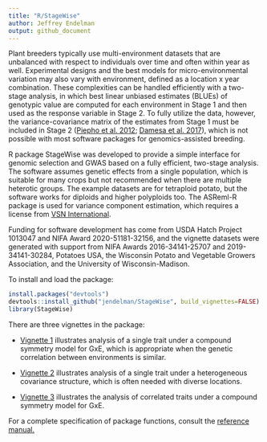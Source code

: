 ```yaml
---
title: "R/StageWise"
author: Jeffrey Endelman
output: github_document
---
```


Plant breeders typically use multi-environment datasets that are unbalanced with respect to individuals over time and often within year as well. Experimental designs and the best models for micro-environmental variation may also vary with environment, defined as a location x year combination. These complexities can be handled efficiently with a two-stage analysis, in which best linear unbiased estimates (BLUEs) of genotypic value are computed for each environment in Stage 1 and then used as the response variable in Stage 2. To fully utilize the data, however, the variance-covariance matrix of the estimates from Stage 1 must be included in Stage 2 ([Piepho et al. 2012](https://doi.org/10.1002/bimj.201100219); [Damesa et al. 2017](https://doi.org/10.2134/agronj2016.07.0395)), which is not possible with most software packages for genomics-assisted breeding. 

R package StageWise was developed to provide a simple interface for genomic selection and GWAS based on a fully efficient, two-stage analysis. The software assumes genetic effects from a single population, which is suitable for many crops but not recommended when there are multiple heterotic groups. The example datasets are for tetraploid potato, but the software works for diploids and higher polyploids too. The ASReml-R package is used for variance component estimation, which requires a license from [VSN International](https://www.vsni.co.uk/software/asreml-r).

Funding for software development has come from USDA Hatch Project 1013047 and NIFA Award 2020-51181-32156, and the vignette datasets were generated with support from NIFA Awards 2016-34141-25707 and 2019-34141-30284, Potatoes USA, the Wisconsin Potato and Vegetable Growers Association, and the University of Wisconsin-Madison.

To install and load the package:
```R
install.packages("devtools")
devtools::install_github("jendelman/StageWise", build_vignettes=FALSE)
library(StageWise)
```

There are three vignettes in the package:

* [Vignette 1](https://jendelman.github.io/StageWise/Vignette1.html) illustrates analysis of a single trait under a compound symmetry model for GxE, which is appropriate when the genetic correlation between environments is similar.

* [Vignette 2](https://jendelman.github.io/StageWise/Vignette2.html) illustrates analysis of a single trait under a heterogeneous covariance structure, which is often needed with diverse locations.

* [Vignette 3](https://jendelman.github.io/StageWise/Vignette3.html) illustrates the analysis of correlated traits under a compound symmetry model for GxE.

For a complete specification of package functions, consult the [reference manual.](https://jendelman.github.io/StageWise/manual.pdf)



